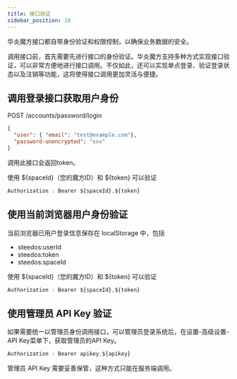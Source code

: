 ```yaml
---
title: 接口验证
sidebar_position: 10
---
```


华炎魔方接口都自带身份验证和权限控制，以确保业务数据的安全。

调用接口前，首先需要先进行接口的身份验证。华炎魔方支持多种方式实现接口验证，可以非常方便地进行接口调用。不仅如此，还可以实现单点登录、验证登录状态以及注销等功能，这将使得接口调用更加灵活与便捷。

## 调用登录接口获取用户身份

POST /accounts/password/login

```json
{
  "user": { "email": "test@example.com"},
  "password-unencrypted": "xxx"
}
```

调用此接口会返回token。

使用 ${spaceId}（您的魔方ID）和 ${token} 可以验证

```javascript
Authorization : Bearer ${spaceId},${token}
```

## 使用当前浏览器用户身份验证

当前浏览器已用户登录信息保存在 localStorage 中，包括

- steedos:userId
- steedos:token
- steedos:spaceId

使用 ${spaceId}（您的魔方ID）和 ${token} 可以验证

```javascript
Authorization : Bearer ${spaceId},${token}
```

## 使用管理员 API Key 验证

如果需要统一以管理员身份调用接口，可以管理员登录系统后，在设置-高级设置-API Key菜单下，获取管理员的API Key。

```javascript
Authorization : Bearer apikey,${apikey}
```

管理员 API Key 需要妥善保管，这种方式只能在服务端调用。
